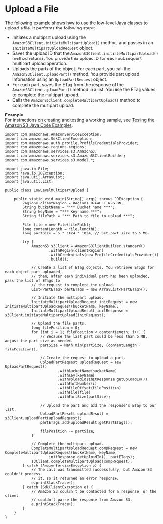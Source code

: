 # Upload a File<a name="llJavaUploadFile"></a>

The following example shows how to use the low\-level Java classes to upload a file\. It performs the following steps:
+ Initiates a multipart upload using the `AmazonS3Client.initiateMultipartUpload()` method, and passes in an `InitiateMultipartUploadRequest` object\.
+ Saves the upload ID that the `AmazonS3Client.initiateMultipartUpload()` method returns\. You provide this upload ID for each subsequent multipart upload operation\.
+ Uploads the parts of the object\. For each part, you call the `AmazonS3Client.uploadPart()` method\. You provide part upload information using an `UploadPartRequest` object\. 
+ For each part, saves the ETag from the response of the `AmazonS3Client.uploadPart()` method in a list\. You use the ETag values to complete the multipart upload\.
+ Calls the `AmazonS3Client.completeMultipartUpload()` method to complete the multipart upload\. 

**Example**  
For instructions on creating and testing a working sample, see [Testing the Amazon S3 Java Code Examples](UsingTheMPJavaAPI.mdx#TestingJavaSamples)\.   

```
import com.amazonaws.AmazonServiceException;
import com.amazonaws.SdkClientException;
import com.amazonaws.auth.profile.ProfileCredentialsProvider;
import com.amazonaws.regions.Regions;
import com.amazonaws.services.s3.AmazonS3;
import com.amazonaws.services.s3.AmazonS3ClientBuilder;
import com.amazonaws.services.s3.model.*;

import java.io.File;
import java.io.IOException;
import java.util.ArrayList;
import java.util.List;

public class LowLevelMultipartUpload {

    public static void main(String[] args) throws IOException {
        Regions clientRegion = Regions.DEFAULT_REGION;
        String bucketName = "*** Bucket name ***";
        String keyName = "*** Key name ***";
        String filePath = "*** Path to file to upload ***";

        File file = new File(filePath);
        long contentLength = file.length();
        long partSize = 5 * 1024 * 1024; // Set part size to 5 MB. 

        try {
            AmazonS3 s3Client = AmazonS3ClientBuilder.standard()
                    .withRegion(clientRegion)
                    .withCredentials(new ProfileCredentialsProvider())
                    .build();

            // Create a list of ETag objects. You retrieve ETags for each object part uploaded,
            // then, after each individual part has been uploaded, pass the list of ETags to 
            // the request to complete the upload.
            List<PartETag> partETags = new ArrayList<PartETag>();

            // Initiate the multipart upload.
            InitiateMultipartUploadRequest initRequest = new InitiateMultipartUploadRequest(bucketName, keyName);
            InitiateMultipartUploadResult initResponse = s3Client.initiateMultipartUpload(initRequest);

            // Upload the file parts.
            long filePosition = 0;
            for (int i = 1; filePosition < contentLength; i++) {
                // Because the last part could be less than 5 MB, adjust the part size as needed.
                partSize = Math.min(partSize, (contentLength - filePosition));

                // Create the request to upload a part.
                UploadPartRequest uploadRequest = new UploadPartRequest()
                        .withBucketName(bucketName)
                        .withKey(keyName)
                        .withUploadId(initResponse.getUploadId())
                        .withPartNumber(i)
                        .withFileOffset(filePosition)
                        .withFile(file)
                        .withPartSize(partSize);

                // Upload the part and add the response's ETag to our list.
                UploadPartResult uploadResult = s3Client.uploadPart(uploadRequest);
                partETags.add(uploadResult.getPartETag());

                filePosition += partSize;
            }

            // Complete the multipart upload.
            CompleteMultipartUploadRequest compRequest = new CompleteMultipartUploadRequest(bucketName, keyName,
                    initResponse.getUploadId(), partETags);
            s3Client.completeMultipartUpload(compRequest);
        } catch (AmazonServiceException e) {
            // The call was transmitted successfully, but Amazon S3 couldn't process 
            // it, so it returned an error response.
            e.printStackTrace();
        } catch (SdkClientException e) {
            // Amazon S3 couldn't be contacted for a response, or the client
            // couldn't parse the response from Amazon S3.
            e.printStackTrace();
        }
    }
}
```